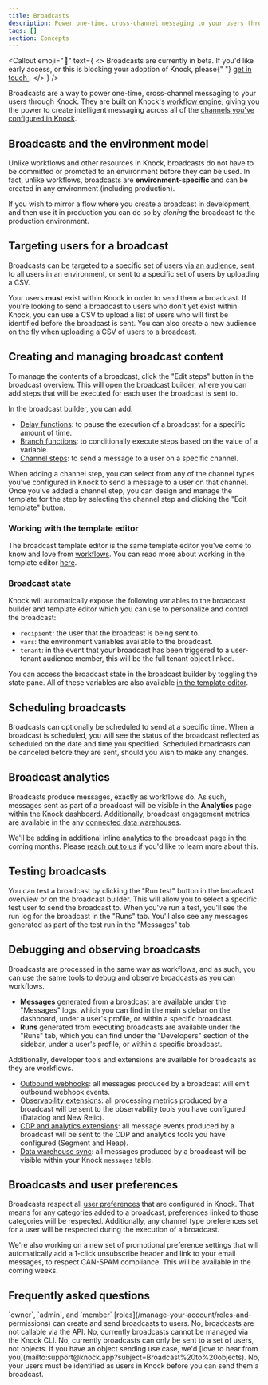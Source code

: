 ```yaml
---
title: Broadcasts
description: Power one-time, cross-channel messaging to your users through Knock.
tags: []
section: Concepts
---
```


<Callout
  emoji="🚧"
  text={
    <>
      Broadcasts are currently in beta. If you'd like early access, or this is
      blocking your adoption of Knock, please{" "}
      <a href="mailto:support@knock.app?subject=Broadcasts%20beta%20access">
        get in touch
      </a>
      .
    </>
  }
/>

Broadcasts are a way to power one-time, cross-channel messaging to your users through Knock. They are built on Knock's [workflow engine](/concepts/workflows), giving you the power to create intelligent messaging across all of the [channels you've configured in Knock](/concepts/channels).

## Broadcasts and the environment model

Unlike workflows and other resources in Knock, broadcasts do not have to be committed or promoted to an environment before they can be used. In fact, unlike workflows, broadcasts are **environment-specific** and can be created in any environment (including production).

If you wish to mirror a flow where you create a broadcast in development, and then use it in production you can do so by _cloning_ the broadcast to the production environment.

## Targeting users for a broadcast

Broadcasts can be targeted to a specific set of users [via an audience](/concepts/audiences), sent to all users in an environment, or sent to a specific set of users by uploading a CSV.

Your users **must** exist within Knock in order to send them a broadcast. If you're looking to send a broadcast to users who don't yet exist within Knock, you can use a CSV to upload a list of users who will first be identified before the broadcast is sent. You can also create a new audience on the fly when uploading a CSV of users to a broadcast.

## Creating and managing broadcast content

To manage the contents of a broadcast, click the "Edit steps" button in the broadcast overview. This will open the broadcast builder, where you can add steps that will be executed for each user the broadcast is sent to.

In the broadcast builder, you can add:

- [Delay functions](/designing-workflows/delay-function): to pause the execution of a broadcast for a specific amount of time.
- [Branch functions](/designing-workflows/branch-function): to conditionally execute steps based on the value of a variable.
- [Channel steps](/designing-workflows/channel-step): to send a message to a user on a specific channel.

When adding a channel step, you can select from any of the channel types you've configured in Knock to send a message to a user on that channel. Once you've added a channel step, you can design and manage the template for the step by selecting the channel step and clicking the "Edit template" button.

### Working with the template editor

The broadcast template editor is the same template editor you've come to know and love from [workflows](/concepts/workflows). You can read more about working in the template editor [here](/designing-workflows/template-editor/overview).

### Broadcast state

Knock will automatically expose the following variables to the broadcast builder and template editor which you can use to personalize and control the broadcast:

- `recipient`: the user that the broadcast is being sent to.
- `vars`: the environment variables available to the broadcast.
- `tenant`: in the event that your broadcast has been triggered to a user-tenant audience member, this will be the full tenant object linked.

You can access the broadcast state in the broadcast builder by toggling the state pane. All of these variables are also available [in the template editor](/designing-workflows/template-editor/variables).

## Scheduling broadcasts

Broadcasts can optionally be scheduled to send at a specific time. When a broadcast is scheduled, you will see the status of the broadcast reflected as scheduled on the date and time you specified. Scheduled broadcasts can be canceled before they are sent, should you wish to make any changes.

## Broadcast analytics

Broadcasts produce messages, exactly as workflows do. As such, messages sent as part of a broadcast will be visible in the **Analytics** page within the Knock dashboard. Additionally, broadcast engagement metrics are available in the any [connected data warehouses](/integrations/extensions/data-sync).

We'll be adding in additional inline analytics to the broadcast page in the coming months. Please [reach out to us](mailto:support@knock.app?subject=Broadcast%20analytics) if you'd like to learn more about this.

## Testing broadcasts

You can test a broadcast by clicking the "Run test" button in the broadcast overview or on the broadcast builder. This will allow you to select a specific test user to send the broadcast to. When you've run a test, you'll see the run log for the broadcast in the "Runs" tab. You'll also see any messages generated as part of the test run in the "Messages" tab.

## Debugging and observing broadcasts

Broadcasts are processed in the same way as workflows, and as such, you can use the same tools to debug and observe broadcasts as you can workflows.

- **Messages** generated from a broadcast are available under the "Messages" logs, which you can find in the main sidebar on the dashboard, under a user's profile, or within a specific broadcast.
- **Runs** generated from executing broadcasts are available under the "Runs" tab, which you can find under the "Developers" section of the sidebar, under a user's profile, or within a specific broadcast.

Additionally, developer tools and extensions are available for broadcasts as they are workflows.

- [Outbound webhooks](/developer-tools/outbound-webhooks/overview): all messages produced by a broadcast will emit outbound webhook events.
- [Observability extensions](/integrations/extensions/overview): all processing metrics produced by a broadcast will be sent to the observability tools you have configured (Datadog and New Relic).
- [CDP and analytics extensions](/integrations/extensions/overview): all message events produced by a broadcast will be sent to the CDP and analytics tools you have configured (Segment and Heap).
- [Data warehouse sync](/integrations/extensions/data-sync): all messages produced by a broadcast will be visible within your Knock `messages` table.

## Broadcasts and user preferences

Broadcasts respect all [user preferences](/concepts/preferences) that are configured in Knock. That means for any categories added to a broadcast, preferences linked to those categories will be respected. Additionally, any channel type preferences set for a user will be respected during the execution of a broadcast.

We're also working on a new set of promotional preference settings that will automatically add a 1-click unsubscribe header and link to your email messages, to respect CAN-SPAM compliance. This will be available in the coming weeks.

## Frequently asked questions

<AccordionGroup>
  <Accordion title="Who can create and send broadcasts?">
    `owner`, `admin`, and `member`
    [roles](/manage-your-account/roles-and-permissions) can create and send
    broadcasts to users.
  </Accordion>
  <Accordion title="Can I call a broadcast via the API?">
    No, broadcasts are not callable via the API.
  </Accordion>
  <Accordion title="Can I work with broadcasts in the Knock CLI?">
    No, currently broadcasts cannot be managed via the Knock CLI.
  </Accordion>
  <Accordion title="Can I send a broadcast to a set of objects?">
    No, currently broadcasts can only be sent to a set of users, not objects. If
    you have an object sending use case, we'd [love to hear from
    you](mailto:support@knock.app?subject=Broadcast%20to%20objects).
  </Accordion>
  <Accordion title="Can I send a broadcast to a set of users who don't exist in Knock?">
    No, your users must be identified as users in Knock before you can send them
    a broadcast.
  </Accordion>
</AccordionGroup>
